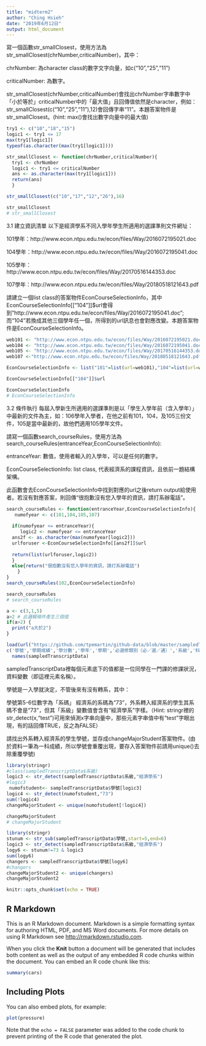```yaml
---
title: "midterm2"
author: "Ching Hsieh"
date: "2019年6月12日"
output: html_document
---
```

寫一個函數str_smallClosest，使用方法為str_smallClosest(chrNumber,criticalNumber)，其中：

chrNumber: 為character class的數字文字向量，如c(“10”,“25”,“11”)

criticalNumber: 為數字。

str_smallClosest(chrNumber,criticalNumber)會找出chrNumber字串數字中「小於等於」criticalNumber中的「最大值」且回傳值依然是character，例如：str_smallClosest(c("10","25","11"),12)會回傳字串“11”。本題答案物件是str_smallClosest。(hint: max()會找出數字向量中的最大值)
```r
try1 <- c("10","18","15")
logic1 <- try1 <= 17
max(try1[logic1])
typeof(as.character(max(try1[logic1])))

str_smallClosest <- function(chrNumber,criticalNumber){
  try1 <- chrNumber
  logic1 <- try1 <= criticalNumber
  ans <- as.character(max(try1[logic1]))
  return(ans)
  }

str_smallClosest(c("10","17","12","26"),16)

str_smallClosest
# str_smallClosest
```

3.1 建立資訊清單
以下是經濟學系不同入學年學生所適用的選課準則文件網址：

101學年：http://www.econ.ntpu.edu.tw/econ/files/Way/2016072195021.doc

104學年：http://www.econ.ntpu.edu.tw/econ/files/Way/2016072195041.doc

105學年：http://www.econ.ntpu.edu.tw/econ/files/Way/20170516144353.doc

107學年：http://www.econ.ntpu.edu.tw/econ/files/Way/20180518121643.pdf

請建立一個list class的答案物件EconCourseSelectionInfo，其中EconCourseSelectionInfo[[“104”]]$url會得到“http://www.econ.ntpu.edu.tw/econ/files/Way/2016072195041.doc”; 而“104”若換成其他三個學年任一個，所得到的url訊息也會對應改變。本題答案物件是EconCourseSelectionInfo。
```r
web101 <- "http://www.econ.ntpu.edu.tw/econ/files/Way/2016072195021.doc"
web104 <- "http://www.econ.ntpu.edu.tw/econ/files/Way/2016072195041.doc"
web105 <- "http://www.econ.ntpu.edu.tw/econ/files/Way/20170516144353.doc"
web107 <-"http://www.econ.ntpu.edu.tw/econ/files/Way/20180518121643.pdf"

EconCourseSelectionInfo <- list("101"=list(url=web101),"104"=list(url=web104),"105"=list(url=web105),"107"=list(url=web107))

EconCourseSelectionInfo[["104"]]$url

EconCourseSelectionInfo
# EconCourseSelectionInfo
```

3.2 條件執行
每屆入學新生所適用的選課準則是以「學生入學年前（含入學年）」中最新的文件為主，如：106學年入學者，在他之前有101，104，及105三份文件，105是當中最新的，故他們適用105學年文件。

請寫一個函數search_courseRules，使用方法為search_courseRules(entranceYear,EconCourseSelectionInfo):

entranceYear: 數值，使用者輸入的入學年，可以是任何的數字。

EconCourseSelectionInfo: list class, 代表經濟系的課程資訊，且依前一題結構架構。

此函數會去EconCourseSelectionInfo中找到對應的url之後return output給使用者。若沒有對應答案，則回傳“很抱歉沒有您入學年的資訊，請打系辦電話”。\
```r
search_courseRules <- function(entranceYear,EconCourseSelectionInfo){
   numofyear <- c(101,104,105,107)
   
  if(numofyear <= entranceYear){
     logic2 <- numofyear <= entranceYear
  ans2f <- as.character(max(numofyear[logic2]))
  urlforuser <-EconCourseSelectionInfo[[ans2f]]$url
  
  return(list(urlforuser,logic2))
  }
  else{return("很抱歉沒有您入學年的資訊，請打系辦電話")
    }
}
search_courseRules(102,EconCourseSelectionInfo)

search_courseRules
# search_courseRules
```


```r
a <- c(3,1,5)
a>2 # 此邏輯條件產生三個值
if(a>2) {
  print("a大於2")
}
```

```r
load(url("https://github.com/tpemartin/github-data/blob/master/sampledTranscriptData.Rda?raw=true"))
c('學號','學期成績','學分數','學年','學期','必選修類別（必／選／通）','系級','科目名稱','年級','學屆') ->
  names(sampledTranscriptData)
```
sampledTranscriptData裡每個元素底下的值都是一位同學在一門課的修課狀況，資料變數（即這裡元素名稱）。

學號是一入學就決定，不管後來有沒有轉系，其中：

學號第5-6位數字為「系碼」
經濟系的系碼為“73”，外系轉入經濟系的學生其系碼不會是“73”，但其「系級」變數值會含有“經濟學系”字樣。（Hint: stringr裡的str_detect(x,"test")可用來偵測x字串向量中，那些元素字串值中有“test”字眼出現，有的話回傳TRUE，反之為FALSE）

請找出外系轉入經濟系的學生學號，並存成changeMajorStudent答案物件。(由於資料一筆為一科成績，所以學號會重覆出現，要存入答案物件前請用unique()去除重覆學號)
```r
library(stringr)
#class(sampledTranscriptData$系級)
logic3 <- str_detect(sampledTranscriptData$系級,"經濟學系")
#logic3
 numofstudent<- sampledTranscriptData$學號[logic3]
logic4 <- str_detect(numofstudent,"73")
sum(!logic4)
changeMajorStudent <- unique(numofstudent[!logic4])

changeMajorStudent
# changeMajorStudent
```

```r
library(stringr)
stunum <- str_sub(sampledTranscriptData$學號,start=5,end=6)
logic3 <- str_detect(sampledTranscriptData$系級,"經濟學系")
logy6 <- stunum!=73 & logic3
sum(logy6)
changers <- sampledTranscriptData$學號[logy6]
#changers
changeMajorStudent2 <- unique(changers)
changeMajorStudent2
```

































































```r
knitr::opts_chunk$set(echo = TRUE)
```

## R Markdown

This is an R Markdown document. Markdown is a simple formatting syntax for authoring HTML, PDF, and MS Word documents. For more details on using R Markdown see <http://rmarkdown.rstudio.com>.

When you click the **Knit** button a document will be generated that includes both content as well as the output of any embedded R code chunks within the document. You can embed an R code chunk like this:

```r
summary(cars)
```

## Including Plots

You can also embed plots, for example:

```r
plot(pressure)
```

Note that the `echo = FALSE` parameter was added to the code chunk to prevent printing of the R code that generated the plot.
